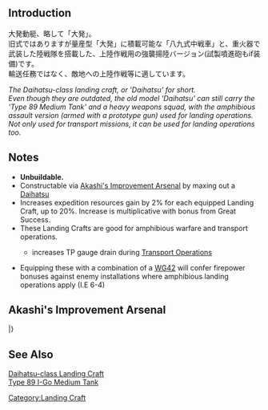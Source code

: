 {{EquipmentInfo|166}}

==Introduction==
大発動艇、略して「大発」。<br>
旧式ではありますが量産型「大発」に積載可能な「八九式中戦車」と、重火器で武装した陸戦隊を搭載した、上陸作戦用の強襲揚陸バージョン(試製噴進砲もif装備)です。<br>
輸送任務ではなく、敵地への上陸作戦等に適しています。

''The Daihatsu-class landing craft, or 'Daihatsu' for short.''<br>
''Even though they are outdated, the old model 'Daihatsu' can still carry the 'Type 89 Medium Tank' and a heavy weapons squad, with the amphibious assault version (armed with a prototype gun) used for landing operations.''<br>
''Not only used for transport missions, it can be used for landing operations too.''

==Notes==
*'''Unbuildable.'''
*Constructable via [[Akashi's Improvement Arsenal]] by maxing out a [[Daihatsu]]
* Increases expedition resources gain by 2% for each equipped Landing Craft, up to 20%. Increase is multiplicative with bonus from Great Success.
*These Landing Crafts are good for amphibious warfare and transport operations.
** {{PAGENAME}} increases TP gauge drain during [[Transport Operation#Equipment TP Value|Transport Operations]]
*Equipping these with a combination of a [[WG42]] will confer firepower bonuses against enemy installations where amphibious landing operations apply (I.E 6-4)

==Akashi's Improvement Arsenal==
{{AkashiWorkshop}}
{{AkashiWorkshopLine
|Name={{PAGENAME}}
|ItemType=LandingCraft
|Fuel=70
|Ammo=80
|Steel=120
|Baux=30
|Mats0-5=3/5
|Mats6-9=4/8
|Mats10=10/18
|Screws0-5=2/3
|Screws6-9=3/5
|Screws10=5/9
|EquipConsume0-5=1x{{GreenGunMG|25mm Single Autocannon Mount}}
|EquipConsume6-9=2x{{GreenGunMG|12cm 30-tube Rocket Launcher}}
|EquipConsume10=3x{{GreenGunMG|7.7mm Machine Gun}}
|Sun=Ak<br>&nbsp;<br>&nbsp;
|Mon=Ak<br>&nbsp;<br>&nbsp;
|Tue=&nbsp;<br>&nbsp;<br>Ab
|Wed=&nbsp;<br>&nbsp;<br>Ab
|Thu=&nbsp;<br>Sa<br>Ab
|Fri=Ak<br>Sa<br>&nbsp;
|Sat=Ak<br>Sa<br>&nbsp;
|2ndShip=[[Akitsu Maru]]<br>[[Satsuki#Second Upgrade|Satsuki Kai Ni]]<br>[[Abukuma#Second Upgrade|Abukuma&nbsp;Kai&nbsp;Ni]]
|Notes=Upgrades to [[Type 2 Ka-Mi Tank]].
}}
|}

==See Also==
[[wikipedia:Daihatsu-class landing craft|Daihatsu-class Landing Craft]]<br>
[[wikipedia:Type 89 I-Go Medium Tank|Type 89 I-Go Medium Tank]]
{{Equipmentlist}}
[[Category:Landing Craft]]